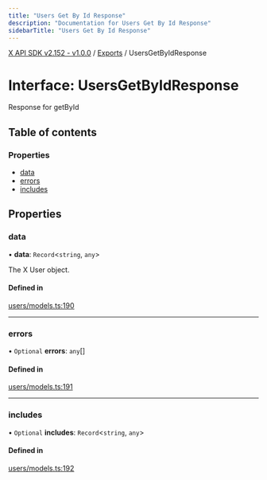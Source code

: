 ```yaml
---
title: "Users Get By Id Response"
description: "Documentation for Users Get By Id Response"
sidebarTitle: "Users Get By Id Response"
---
```


[X API SDK v2.152 - v1.0.0](../README.md) / [Exports](../modules.md) / UsersGetByIdResponse

# Interface: UsersGetByIdResponse

Response for getById

## Table of contents

### Properties

- [data](UsersGetByIdResponse.md#data)
- [errors](UsersGetByIdResponse.md#errors)
- [includes](UsersGetByIdResponse.md#includes)

## Properties

### data

• **data**: `Record`\<`string`, `any`\>

The X User object.

#### Defined in

[users/models.ts:190](https://github.com/xdevplatform/xdk/blob/ad4172ef5f68f089e0f077a190b271016dd35bf7/xdk/typescript/src/users/models.ts#L190)

___

### errors

• `Optional` **errors**: `any`[]

#### Defined in

[users/models.ts:191](https://github.com/xdevplatform/xdk/blob/ad4172ef5f68f089e0f077a190b271016dd35bf7/xdk/typescript/src/users/models.ts#L191)

___

### includes

• `Optional` **includes**: `Record`\<`string`, `any`\>

#### Defined in

[users/models.ts:192](https://github.com/xdevplatform/xdk/blob/ad4172ef5f68f089e0f077a190b271016dd35bf7/xdk/typescript/src/users/models.ts#L192)
